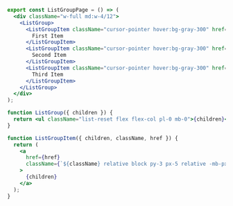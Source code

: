 ```jsx
export const ListGroupPage = () => (
  <div className="w-full md:w-4/12">
    <ListGroup>
      <ListGroupItem className="cursor-pointer hover:bg-gray-300" href="#">
        First Item
      </ListGroupItem>
      <ListGroupItem className="cursor-pointer hover:bg-gray-300" href="#">
        Second Item
      </ListGroupItem>
      <ListGroupItem className="cursor-pointer hover:bg-gray-300" href="#">
        Third Item
      </ListGroupItem>
    </ListGroup>
  </div>
);

function ListGroup({ children }) {
  return <ul className="list-reset flex flex-col pl-0 mb-0">{children}</ul>;
}

function ListGroupItem({ children, className, href }) {
  return (
    <a
      href={href}
      className={`${className} relative block py-3 px-5 relative -mb-px block border border-grey`}
    >
      {children}
    </a>
  );
}
```
